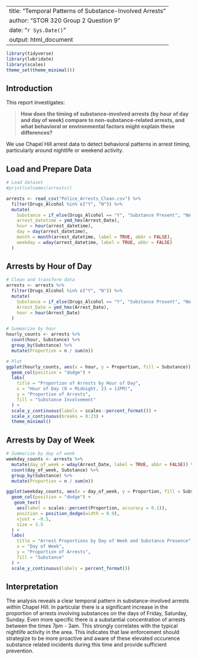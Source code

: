 
---
title: "Temporal Patterns of Substance-Involved Arrests"
author: "STOR 320 Group 2 Question 9"
date: "`r Sys.Date()`"
output: html_document
---

```r
library(tidyverse)
library(lubridate)
library(scales)
theme_set(theme_minimal())
```

## Introduction

This report investigates:

> **How does the timing of substance-involved arrests (by hour of day and day of week) compare to non-substance-related arrests, and what behavioral or environmental factors might explain these differences?**

We use Chapel Hill arrest data to detect behavioral patterns in arrest timing, particularly around nightlife or weekend activity.

## Load and Prepare Data

```r
# Load dataset
#print(colnames(arrests))

arrests <- read_csv("Police_Arrests_Clean.csv") %>%
  filter(Drugs_Alcohol %in% c("Y", "N")) %>%
  mutate(
    Substance = if_else(Drugs_Alcohol == "Y", "Substance Present", "No Substance"),
    arrest_datetime = ymd_hms(Arrest_Date),
    hour = hour(arrest_datetime),
    day = day(arrest_datetime),
    month = month(arrest_datetime, label = TRUE, abbr = FALSE),
    weekday = wday(arrest_datetime, label = TRUE, abbr = FALSE)
  )
```

## Arrests by Hour of Day

```r
# Clean and transform data
arrests <- arrests %>%
  filter(Drugs_Alcohol %in% c("Y", "N")) %>%
  mutate(
    Substance = if_else(Drugs_Alcohol == "Y", "Substance Present", "No Substance"),
    Arrest_Date = ymd_hms(Arrest_Date),
    hour = hour(Arrest_Date)
  )

# Summarize by hour
hourly_counts <- arrests %>%
  count(hour, Substance) %>%
  group_by(Substance) %>%
  mutate(Proportion = n / sum(n))

# Plot
ggplot(hourly_counts, aes(x = hour, y = Proportion, fill = Substance)) +
  geom_col(position = "dodge") +
  labs(
    title = "Proportion of Arrests by Hour of Day",
    x = "Hour of Day (0 = Midnight, 23 = 11PM)",
    y = "Proportion of Arrests",
    fill = "Substance Involvement"
  ) +
  scale_y_continuous(labels = scales::percent_format()) +
  scale_x_continuous(breaks = 0:23) +
  theme_minimal()
```

## Arrests by Day of Week

```r
# Summarize by day of week
weekday_counts <- arrests %>%
  mutate(day_of_week = wday(Arrest_Date, label = TRUE, abbr = FALSE)) %>%
  count(day_of_week, Substance) %>%
  group_by(Substance) %>%
  mutate(Proportion = n / sum(n))

ggplot(weekday_counts, aes(x = day_of_week, y = Proportion, fill = Substance)) +
  geom_col(position = "dodge") +
   geom_text(
    aes(label = scales::percent(Proportion, accuracy = 0.1)),
    position = position_dodge(width = 0.9),
    vjust = -0.5,
    size = 3.5
  ) +
  labs(
    title = "Arrest Proportions by Day of Week and Substance Presence",
    x = "Day of Week",
    y = "Proportion of Arrests",
    fill = "Substance"
  ) +
  scale_y_continuous(labels = percent_format())
```

## Interpretation
The analysis reveals a clear temporal pattern in substance-involved arrests within Chapel Hill. In particular there is a significant increase in the proportion of arrests involving substances on the days of Friday, Saturday, Sunday. Even more specific there is a substantial concentration of arrests between the times 7pm - 3am. This strongly correlates with the typical nightlife activity in the area. This indicates that law enforcement should strategize to be more proactive and aware of these elevated occurence substance related incidents during this time and provide sufficient prevention.


